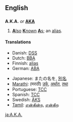 {{see|aka|åka|AKA}}
==English==

==={{abbreviation}}===
'''A.K.A.''' ''or'' '''[[AKA]]'''

# [[also|'''A'''lso]] [[known|'''K'''nown]] [[as|'''A'''s]]; an [[alias]].

====Translations====
{{top}}
<!--Add ABBREVIATIONS here where these exist, rather than full forms-->
* Danish: [[DSS]] <!--[[den samme som]], [[alias]] -->
* Dutch: [[BBA]] <!--[[beter bekend als]], [[alias]] -->
* Finnish: [[alias]] <!-- no corresponding abbreviation -->
* German: [[ABA]] <!--[[auch bekannt als]], [[alias]] -->
{{mid}}
* Japanese: またの名を, [[別名]]
* [[Marathi]]: (मराठी) [[उर्फ]], [[अर्थात]], [[तथा]]
* Portuguese: [[TCC]] <!-- [[Também Conhecido Como]], [[alias]] -->
* Spanish: [[TCC]] <!-- [[también conocido como]], [[alias]] -->
* Swedish: [[ÄKS]] <!-- [[även känd som]], [[alias]] -->
* [[Tamil]]: [[என்கின்ற]], [[என்கிற]]
{{bottom}}

[[ja:A.K.A.]]